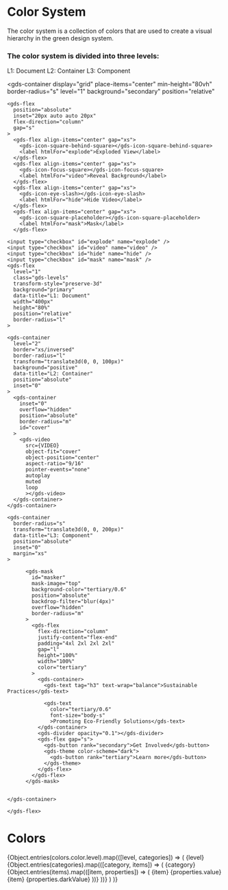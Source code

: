 
<Meta title="Docs/Style/Colors" />

# Color System 
The color system is a collection of colors that are used to create a visual hierarchy in the green design system. 

### The color system is divided into three levels:

<gds-flex flex-direction="column" gap="l" >
  <gds-flex gap="s">
    <gds-badge>L1: Document</gds-badge>
    <gds-badge variant="notice">L2: Container</gds-badge>
    <gds-badge variant="positive">L3: Component</gds-badge>
  </gds-flex>
 
  <gds-container 
    display="grid" 
    place-items="center" 
    min-height="80vh" 
    border-radius="s" 
    level="1"
    background="secondary"
    position="relative"
  >
    <gds-flex 
      position="absolute"
      inset="20px auto auto 20px"
      flex-direction="column"
      gap="s"
    >
      <gds-flex align-items="center" gap="xs">
        <gds-icon-square-behind-square></gds-icon-square-behind-square>
        <label htmlFor="explode">Exploded View</label> 
      </gds-flex>
      <gds-flex align-items="center" gap="xs">
        <gds-icon-focus-square></gds-icon-focus-square>
        <label htmlFor="video">Reveal Background</label> 
      </gds-flex>
      <gds-flex align-items="center" gap="xs">
        <gds-icon-eye-slash></gds-icon-eye-slash>
        <label htmlFor="hide">Hide Video</label> 
      </gds-flex>
      <gds-flex align-items="center" gap="xs">
        <gds-icon-square-placeholder></gds-icon-square-placeholder>
        <label htmlFor="mask">Mask</label> 
      </gds-flex>
  </gds-flex>

    <input type="checkbox" id="explode" name="explode" />
    <input type="checkbox" id="video" name="video" />
    <input type="checkbox" id="hide" name="hide" />
    <input type="checkbox" id="mask" name="mask" />
    <gds-flex 
      level="1"
      class="gds-levels" 
      transform-style="preserve-3d" 
      background="primary"
      data-title="L1: Document"
      width="400px"
      height="80%"
      position="relative"
      border-radius="l"
    >
  
    <gds-container 
      level="2"
      border="xs/inversed"  
      border-radius="l"
      transform="translate3d(0, 0, 100px)"
      background="positive"
      data-title="L2: Container"
      position="absolute"
      inset="0" 
    >
      <gds-container 
        inset="0" 
        overflow="hidden"  
        position="absolute" 
        border-radius="m"
        id="cover"
      > 
        <gds-video
          src={VIDEO}
          object-fit="cover"
          object-position="center"
          aspect-ratio="9/16"
          pointer-events="none" 
          autoplay
          muted
          loop
          ></gds-video>
      </gds-container>
    </gds-container>

    <gds-container  
      border-radius="s"
      transform="translate3d(0, 0, 200px)"
      data-title="L3: Component"
      position="absolute"
      inset="0"
      margin="xs"
    >

          <gds-mask
            id="masker"
            mask-image="top"
            background-color="tertiary/0.6"
            position="absolute"
            backdrop-filter="blur(4px)"
            overflow="hidden"
            border-radius="m"
          >
            <gds-flex
              flex-direction="column"
              justify-content="flex-end"
              padding="4xl 2xl 2xl 2xl"
              gap="l"
              height="100%"
              width="100%"
              color="tertiary"
            >
              <gds-container>
                <gds-text tag="h3" text-wrap="balance">Sustainable Practices</gds-text>
  
                <gds-text 
                  color="tertiary/0.6" 
                  font-size="body-s"
                  >Promoting Eco-Friendly Solutions</gds-text>
              </gds-container>
              <gds-divider opacity="0.1"></gds-divider>
              <gds-flex gap="s">
                <gds-button rank="secondary">Get Involved</gds-button>
                <gds-theme color-scheme="dark">
                  <gds-button rank="tertiary">Learn more</gds-button>
                </gds-theme>
              </gds-flex>
            </gds-flex>
          </gds-mask>


    </gds-container>
 
    </gds-flex>
  </gds-container>
</gds-flex>


# Colors 
<gds-flex flex-direction="column" gap="2xl">
  {Object.entries(colors.color.level).map(([level, categories]) => ( 
      <gds-flex flex-direction="column" gap="2xl">
        <gds-flex gap="s" flex-direction="column">
          <gds-text text-transform="uppercase">{level}</gds-text>
            {Object.entries(categories).map(([category, items]) => (
                <gds-flex gap="s" flex-direction="column">
                    <gds-text text-transform="capitalize" 
                    level="1" color="primary/0.4">{category}</gds-text>
                    <gds-flex flex-direction="row" gap="s">
                        {Object.entries(items).map(([item, properties]) => (
                            <gds-flex flex-direction="column" gap="s">
                                  <gds-theme color-scheme="auto">
                                    <gds-card border="4xs/primary" background="primary" border-radius="s" padding="xs" width="20ch">
                                        <gds-flex gap="xs" align-items="center" >
                                          <gds-card 
                                              level={level.replace(/^l/, '')}
                                              height="40px" 
                                              width="40px" 
                                              border-radius="xs" 
                                              border="4xs/primary"
                                              background={item}
                                          />
                                          <gds-flex flex-direction="column" gap="3xs" align-items="start">
                                              <gds-text tag="small">{item}</gds-text>
                                              <gds-text text-transform="uppercase">{properties.value}</gds-text>
                                          </gds-flex>
                                        </gds-flex>
                                    </gds-card>   
                                  </gds-theme>
                                <gds-theme color-scheme="dark">
                                  <gds-card border="4xs/primary" background="primary" border-radius="s" padding="xs" width="20ch">
                                      <gds-flex gap="xs" align-items="center" justify-content="start">
                                          <gds-card
                                              level={level.replace(/^l/, '')} 
                                              height="40px" 
                                              width="40px" 
                                              border-radius="xs" 
                                              border="4xs/tertiary"
                                              background={item}
                                          />
                                          <gds-flex flex-direction="column" gap="3xs" align-items="start">
                                            <gds-text 
                                              level="1"
                                              color="primary" 
                                              tag="small"
                                            >
                                              {item}
                                            </gds-text>
                                            <gds-text 
                                              level="1"
                                              color="primary" 
                                              tag="small" 
                                              transform="uppercase"
                                            >
                                              {properties.darkValue}
                                            </gds-text>
                                          </gds-flex>
                                      </gds-flex>
                                  </gds-card>
                                </gds-theme>
                            </gds-flex>
                        ))}
                    </gds-flex>
                </gds-flex>
            ))}
        </gds-flex>
      </gds-flex>
    )
  )}
</gds-flex>
 